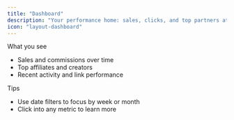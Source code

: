 ```yaml
---
title: "Dashboard"
description: "Your performance home: sales, clicks, and top partners at a glance."
icon: "layout-dashboard"
---
```


What you see
- Sales and commissions over time
- Top affiliates and creators
- Recent activity and link performance

Tips
- Use date filters to focus by week or month
- Click into any metric to learn more

